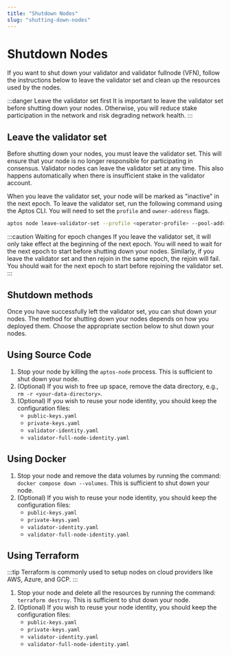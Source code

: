 ```yaml
---
title: "Shutdown Nodes"
slug: "shutting-down-nodes"
---
```


# Shutdown Nodes

If you want to shut down your validator and validator fullnode (VFN), follow the instructions below to leave the
validator set and clean up the resources used by the nodes.

:::danger Leave the validator set first
It is important to leave the validator set before shutting down your nodes. Otherwise, you will reduce stake
participation in the network and risk degrading network health.
:::

## Leave the validator set

Before shutting down your nodes, you must leave the validator set. This will ensure that your node is no longer
responsible for participating in consensus. Validator nodes can leave the validator set at any time. This also
happens automatically when there is insufficient stake in the validator account.

When you leave the validator set, your node will be marked as "inactive" in the next epoch. To leave the validator set,
run the following command using the Aptos CLI. You will need to set the `profile` and `owner-address` flags.

```bash
aptos node leave-validator-set --profile <operator-profile> --pool-address <owner-address>
```

:::caution Waiting for epoch changes
If you leave the validator set, it will only take effect at the beginning of the next epoch. You will
need to wait for the next epoch to start before shutting down your nodes. Similarly, if you leave
the validator set and then rejoin in the same epoch, the rejoin will fail. You should wait for the
next epoch to start before rejoining the validator set.
:::

## Shutdown methods

Once you have successfully left the validator set, you can shut down your nodes. The method for shutting down your
nodes depends on how you deployed them. Choose the appropriate section below to shut down your nodes.

## Using Source Code

1. Stop your node by killing the `aptos-node` process. This is sufficient to shut down your node.
2. (Optional) If you wish to free up space, remove the data directory, e.g., `rm -r <your-data-directory>`.
3. (Optional) If you wish to reuse your node identity, you should keep the configuration files:
   - `public-keys.yaml`
   - `private-keys.yaml`
   - `validator-identity.yaml`
   - `validator-full-node-identity.yaml`

## Using Docker

1. Stop your node and remove the data volumes by running the command: `docker compose down --volumes`.
   This is sufficient to shut down your node.
2. (Optional) If you wish to reuse your node identity, you should keep the configuration files:
   - `public-keys.yaml`
   - `private-keys.yaml`
   - `validator-identity.yaml`
   - `validator-full-node-identity.yaml`

## Using Terraform

:::tip
Terraform is commonly used to setup nodes on cloud providers like AWS, Azure, and GCP.
:::

1. Stop your node and delete all the resources by running the command: `terraform destroy`. This
   is sufficient to shut down your node.
2. (Optional) If you wish to reuse your node identity, you should keep the configuration files:
   - `public-keys.yaml`
   - `private-keys.yaml`
   - `validator-identity.yaml`
   - `validator-full-node-identity.yaml`
